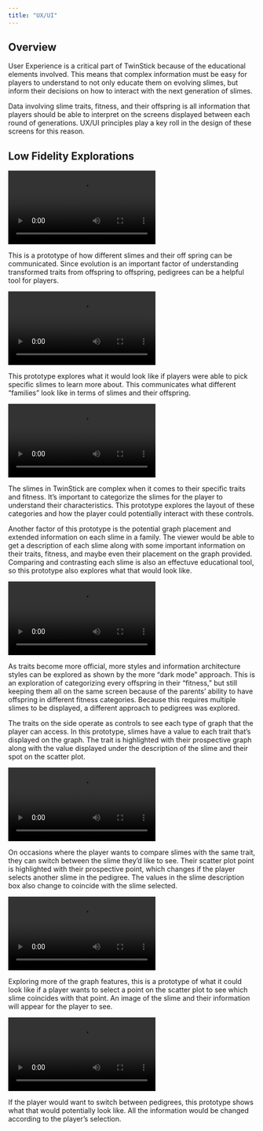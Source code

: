 ```yaml
---
title: "UX/UI"
---
```

## Overview
User Experience is a critical part of TwinStick because of the educational elements involved. This means that complex  information must be easy for players to understand to not only educate them on evolving slimes, but inform their decisions on how to interact with the next generation of slimes.

Data involving slime traits, fitness, and their offspring is all information that players should be able to interpret on the screens displayed between each round of generations. UX/UI principles play a key roll in the design of these screens for this reason. 

## Low Fidelity Explorations

![](UXUImedia/pedigreecategorizedbytrait.mp4)

This is a prototype of how different slimes and their off spring can be communicated. Since evolution is an important factor of understanding transformed traits from offspring to offspring, pedigrees can be a helpful tool for players.

![](UXUImedia/pickingaslimetolearnabout.mp4)

This prototype explores what it would look like if players were able to pick specific slimes to learn more about. This communicates what different "families" look like in terms of slimes and their offspring. 

![](UXUImedia/categorizationandinfo.mp4)

The slimes in TwinStick are complex when it comes to their specific traits and fitness. It's important to categorize the slimes for the player to understand their characteristics. This prototype explores the layout of these categories and how the player could potentially interact with these controls. 

Another factor of this prototype is the potential graph placement and extended information on each slime in a family. The viewer would be able to get a description of each slime along with some important information on their traits, fitness, and maybe even their placement on the graph provided. Comparing and contrasting each slime is also an effectuve educational tool, so this prototype also explores what that would look like.

![](UXUImedia/inspectingredslime.mp4)

As traits become more official, more styles and information architecture styles can be explored as shown by the more "dark mode" approach. This is an exploration of categorizing every offspring in their "fitness," but still keeping them all on the same screen because of the parents' ability to have offspring in different fitness categories. Because this requires multiple slimes to be displayed, a different approach to pedigrees was explored. 

The traits on the side operate as controls to see each type of graph that the player can access. In this prototype, slimes have a value to each trait that's displayed on the graph. The trait is highlighted with their prospective graph along with the value displayed under the description of the slime and their spot on the scatter plot.

![](UXUImedia/inspectingbothslimescomparing.mp4)

On occasions where the player wants to compare slimes with the same trait, they can switch between the slime they'd like to see. Their scatter plot point is highlighted with their prospective point, which changes if the player selects another slime in the pedigree. The values in the slime description box also change to coincide with the slime selected.

![](UXUImedia/orangeslimescatterplot.mp4)

Exploring more of the graph features, this is a prototype of what it could look like if a player wants to select a point on the scatter plot to see which slime coincides with that point. An image of the slime and their information will appear for the player to see.

![](UXUImedia/switchingbetweenpedigrees.mp4)

If the player would want to switch between pedigrees, this prototype shows what that would potentially look like. All the information would be changed according to the player's selection.